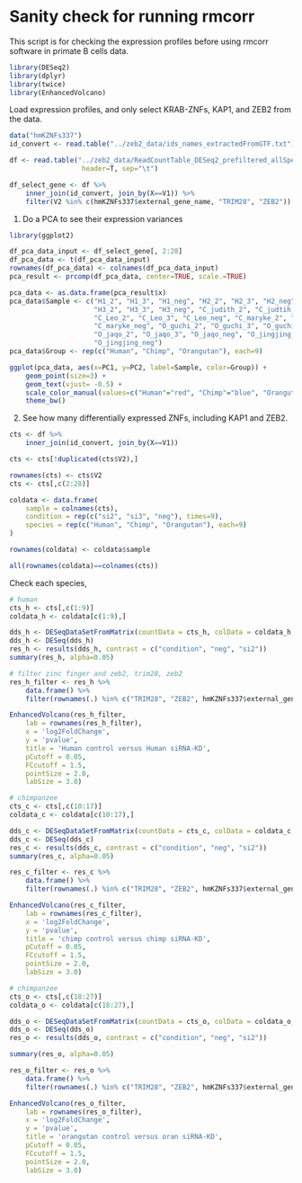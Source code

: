 # Sanity check for running rmcorr

This script is for checking the expression profiles before using rmcorr software in primate B cells data.

```r
library(DESeq2)
library(dplyr)
library(twice)
library(EnhancedVolcano)
```

Load expression profiles, and only select KRAB-ZNFs, KAP1, and ZEB2 from the data.

```r
data("hmKZNFs337")
id_convert <- read.table("../zeb2_data/ids_names_extractedFromGTF.txt")

df <- read.table("../zeb2_data/ReadCountTable_DESeq2_prefiltered_allSpecies.tsv",
                  header=T, sep="\t")

df_select_gene <- df %>%
    inner_join(id_convert, join_by(X==V1)) %>%
    filter(V2 %in% c(hmKZNFs337$external_gene_name, "TRIM28", "ZEB2")) #329
```

1. Do a PCA to see their expression variances

```r
library(ggplot2)

df_pca_data_input <- df_select_gene[, 2:28]
df_pca_data <- t(df_pca_data_input)
rownames(df_pca_data) <- colnames(df_pca_data_input)
pca_result <- prcomp(df_pca_data, center=TRUE, scale.=TRUE)

pca_data <- as.data.frame(pca_result$x)
pca_data$Sample <- c("H1_2", "H1_3", "H1_neg", "H2_2", "H2_3", "H2_neg",
                     "H3_2", "H3_3", "H3_neg", "C_judith_2", "C_judtih_3", "C_judith_neg",
                     "C_Leo_2", "C_Leo_3", "C_Leo_neg", "C_maryke_2", "C_maryke_3",
                     "C_maryke_neg", "O_guchi_2", "O_guchi_3", "O_guchi_neg",
                     "O_jaqo_2", "O_jaqo_3", "O_jaqo_neg", "O_jingjing_2", "O_jingjing_3",
                     "O_jingjing_neg")
pca_data$Group <- rep(c("Human", "Chimp", "Orangutan"), each=9)

ggplot(pca_data, aes(x=PC1, y=PC2, label=Sample, color=Group)) +
    geom_point(size=3) +
    geom_text(vjust= -0.5) +
    scale_color_manual(values=c("Human"="red", "Chimp"="blue", "Orangutan"="darkgreen")) +
    theme_bw()

```


2. See how many differentially expressed ZNFs, including KAP1 and ZEB2.

```r
cts <- df %>%
    inner_join(id_convert, join_by(X==V1))

cts <- cts[!duplicated(cts$V2),]

rownames(cts) <- cts$V2
cts <- cts[,c(2:28)]

coldata <- data.frame(
    sample = colnames(cts),
    condition = rep(c("si2", "si3", "neg"), times=9),
    species = rep(c("Human", "Chimp", "Orangutan"), each=9)
)

rownames(coldata) <- coldata$sample

all(rownames(coldata)==colnames(cts))
```

Check each species,

```r
# human
cts_h <- cts[,c(1:9)]
coldata_h <- coldata[c(1:9),]

dds_h <- DESeqDataSetFromMatrix(countData = cts_h, colData = coldata_h, design = ~condition)
dds_h <- DESeq(dds_h)
res_h <- results(dds_h, contrast = c("condition", "neg", "si2"))
summary(res_h, alpha=0.05)

# filter zinc finger and zeb2, trim28, zeb2
res_h_filter <- res_h %>%
    data.frame() %>%
    filter(rownames(.) %in% c("TRIM28", "ZEB2", hmKZNFs337$external_gene_name))

EnhancedVolcano(res_h_filter,
    lab = rownames(res_h_filter),
    x = 'log2FoldChange',
    y = 'pvalue',
    title = 'Human control versus Human siRNA-KD',
    pCutoff = 0.05,
    FCcutoff = 1.5,
    pointSize = 2.0,
    labSize = 3.0)
```



```r
# chimpanzee
cts_c <- cts[,c(10:17)]
coldata_c <- coldata[c(10:17),]

dds_c <- DESeqDataSetFromMatrix(countData = cts_c, colData = coldata_c, design = ~condition)
dds_c <- DESeq(dds_c)
res_c <- results(dds_c, contrast = c("condition", "neg", "si2"))
summary(res_c, alpha=0.05)

res_c_filter <- res_c %>%
    data.frame() %>%
    filter(rownames(.) %in% c("TRIM28", "ZEB2", hmKZNFs337$external_gene_name))

EnhancedVolcano(res_c_filter,
    lab = rownames(res_c_filter),
    x = 'log2FoldChange',
    y = 'pvalue',
    title = 'chimp control versus chimp siRNA-KD',
    pCutoff = 0.05,
    FCcutoff = 1.5,
    pointSize = 2.0,
    labSize = 3.0)

```

```r
# chimpanzee
cts_o <- cts[,c(18:27)]
coldata_o <- coldata[c(18:27),]

dds_o <- DESeqDataSetFromMatrix(countData = cts_o, colData = coldata_o, design = ~condition)
dds_o <- DESeq(dds_o)
res_o <- results(dds_o, contrast = c("condition", "neg", "si2"))

summary(res_o, alpha=0.05)

res_o_filter <- res_o %>%
    data.frame() %>%
    filter(rownames(.) %in% c("TRIM28", "ZEB2", hmKZNFs337$external_gene_name))

EnhancedVolcano(res_o_filter,
    lab = rownames(res_o_filter),
    x = 'log2FoldChange',
    y = 'pvalue',
    title = 'orangutan control versus oran siRNA-KD',
    pCutoff = 0.05,
    FCcutoff = 1.5,
    pointSize = 2.0,
    labSize = 3.0)
```

